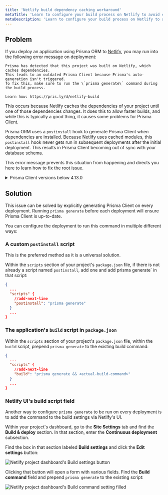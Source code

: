 ```yaml
---
title: 'Netlify build dependency caching workaround'
metaTitle: 'Learn to configure your build process on Netlify to avoid caching-related problems'
metaDescription: 'Learn to configure your build process on Netlify to avoid caching-related problems'
---
```


<TopBlock/>

## Problem

If you deploy an application using Prisma ORM to [Netlify](https://www.netlify.com/), you may run into the following error message on deployment:

```
Prisma has detected that this project was built on Netlify, which caches dependencies.
This leads to an outdated Prisma Client because Prisma's auto-generation isn't triggered.
To fix this, make sure to run the \`prisma generate\` command during the build process.

Learn how: https://pris.ly/d/netlify-build
```

This occurs because Netlify caches the dependencies of your project until one of those dependencies changes. It does this to allow faster builds, and while this is typically a good thing, it causes some problems for Prisma Client.

Prisma ORM uses a `postinstall` hook to generate Prisma Client when dependencies are installed. Because Netlify uses cached modules, this `postinstall` hook never gets run in subsequent deployments after the initial deployment. This results in Prisma Client becoming out of sync with your database schema.

This error message prevents this situation from happening and directs you here to learn how to fix the root issue.

<details>

<summary>Prisma Client versions below 4.13.0</summary>

On Prisma Client versions lower than 4.13.0, you may encounter error messages that look like the following:

```
// 1: When adding a field:
Unknown arg `name` in data.name for type UserCreateInput. Did you mean `nick`?

// 2: When removing a field:
Invalid `prisma.user.create()` invocation: The column `User.name` does not exist in the current database.

// 3: When a model was removed/renamed
Invalid `prisma.user.deleteMany()` invocation: The table `public.User` does not exist in the current database.

// 4: When a model was added
Cannot read properties of undefined (reading 'create')
```

The solutions described in this guide are meant to solve these problems.

</details>

## Solution

This issue can be solved by explicitly generating Prisma Client on every deployment. Running `prisma generate` before each deployment will ensure Prisma Client is up-to-date.

You can configure the deployment to run this command in multiple different ways:

### A custom `postinstall` script

<Admonition type="info">

This is the preferred method as it is a universal solution.

</Admonition>

Within the `scripts` section of your project's `package.json` file, if there is not already a script named `postinstall`, add one and add prisma generate` in that script:

```json highlight=4;add
{
  ...
  "scripts" {
    //add-next-line
    "postinstall": "prisma generate"
  }
  ...
}
```

### The application's `build` script in `package.json`

Within the `scripts` section of your project's `package.json` file, within the `build` script, prepend `prisma generate` to the existing build command:

```json highlight=4;add
{
  ...
  "scripts" {
    //add-next-line
    "build": "prisma generate && <actual-build-command>"
  }
  ...
}
```

### Netlify UI's build script field

Another way to configure `prisma generate` to be run on every deployment is to add the command to the build settings via Netlify's UI.

Within your project's dashboard, go to the **Site Settings** tab and find the **Build & deploy** section. In that section, enter the **Continuous deployment** subsection.

Find the box in that section labeled **Build settings** and click the **Edit settings** button:

![Netlify project dashboard's Build settings button](/img/orm/netlify-edit-settings.png)

Clicking that button will open a form with various fields. Find the **Build command** field and prepend `prisma generate` to the existing script:

![Netlify project dashboard's Build command setting filled](/img/orm/netlify-build-command-filled.png)
